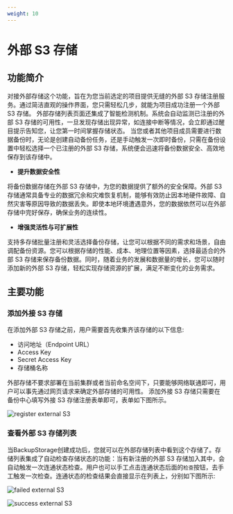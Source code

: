 ```yaml
---
weight: 10
---
```


# 外部 S3 存储

## 功能简介

对接外部存储这个功能，旨在为您当前选定的项目提供无缝的外部 S3 存储注册服务。通过简洁直观的操作界面，您只需轻松几步，就能为项目成功注册一个外部 S3 存储。
外部存储列表页面还集成了智能检测机制。系统会自动监测已注册的外部 S3 存储的可用性，一旦发现存储出现异常，如连接中断等情况，会立即通过醒目提示告知您，让您第一时间掌握存储状态。
当您或者其他项目成员需要进行数据备份时，无论是创建自动备份任务，还是手动触发一次即时备份，只需在备份设置中轻松选择一个已注册的外部 S3 存储，系统便会迅速将备份数据安全、高效地保存到该存储中。

- **提升数据安全性**

将备份数据存储在外部 S3 存储中，为您的数据提供了额外的安全保障。外部 S3 存储通常具备专业的数据冗余和灾难恢复机制，能够有效防止因本地硬件故障、自然灾害等原因导致的数据丢失。即使本地环境遭遇意外，您的数据依然可以在外部存储中完好保存，确保业务的连续性。

- **增强灵活性与可扩展性**

支持多存储批量注册和灵活选择备份存储，让您可以根据不同的需求和场景，自由调配备份资源。您可以根据存储的性能、成本、地理位置等因素，选择最适合的外部 S3 存储来保存备份数据。同时，随着业务的发展和数据量的增长，您可以随时添加新的外部 S3 存储，轻松实现存储资源的扩展，满足不断变化的业务需求。


## 主要功能

### 添加外接 S3 存储

在添加外部 S3 存储之前，用户需要首先收集齐该存储的以下信息:
- 访问地址（Endpoint URL）
- Access Key
- Secret Access Key
- 存储桶名称

外部存储不要求部署在当前集群或者当前命名空间下，只要能够网络联通即可，用户可以事先通过网页请求来确定外部存储的可用性。
添加外接 S3 存储只需要在备份中心填写外接 S3 存储注册表单即可，表单如下图所示。

![register external S3](./assets/register-s3.png)


### 查看外部 S3 存储列表

当BackupStorage创建成功后，您就可以在外部存储列表中看到这个存储了。存储列表集成了自动检查存储状态的功能：当有新注册的外部 S3 存储加入其中，会自动触发一次连通状态检查。用户也可以手工点击连通状态后面的`检查`按钮，去手工触发一次检查。连通状态的检查结果会直接显示在列表上，分别如下图所示:

![failed external S3](./assets/failed-backup-storage-in-list.png)

![success external S3](./assets/backup-storage-in-list.png)

